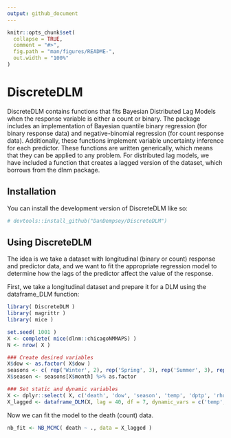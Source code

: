 ```yaml
---
output: github_document
---
```


<!-- README.md is generated from README.Rmd. Please edit that file -->

```r
knitr::opts_chunk$set(
  collapse = TRUE,
  comment = "#>",
  fig.path = "man/figures/README-",
  out.width = "100%"
)
```

# DiscreteDLM

<!-- badges: start -->
<!-- badges: end -->

DiscreteDLM contains functions that fits Bayesian Distributed Lag Models when the response variable is either a count or binary. The package includes an implementation of Bayesian quantile binary regression (for binary response data) and negative-binomial regression (for count response data). Additionally, these functions implement variable uncertainty inference for each predictor. These functions are written generically, which means that they can be applied to any problem. For distributed lag models, we have included a function that creates a lagged version of the dataset, which borrows from the dlnm package.

## Installation

You can install the development version of DiscreteDLM like so:

``` r
# devtools::install_github("DanDempsey/DiscreteDLM")
```

## Using DiscreteDLM

The idea is we take a dataset with longitudinal (binary or count) response and predictor data, and we want to fit the appropriate regression model to determine how the lags of the predictor affect the value of the response.

First, we take a longitudinal dataset and prepare it for a DLM using the dataframe_DLM function:

```r
library( DiscreteDLM )
library( magrittr )
library( mice )

set.seed( 1001 )
X <- complete( mice(dlnm::chicagoNMMAPS) )
N <- nrow( X )

### Create desired variables
X$dow <- as.factor( X$dow )
seasons <- c( rep('Winter', 2), rep('Spring', 3), rep('Summer', 3), rep('Autumn', 3), 'Winter' )
X$season <- seasons[X$month] %>% as.factor

### Set static and dynamic variables
X <- dplyr::select( X, c('death', 'dow', 'season', 'temp', 'dptp', 'rhum', 'pm10', 'o3') )
X_lagged <- dataframe_DLM(X, lag = 40, df = 7, dynamic_vars = c('temp', 'dptp', 'rhum', 'pm10', 'o3'))
```

Now we can fit the model to the death (count) data.

```r
nb_fit <- NB_MCMC( death ~ ., data = X_lagged )
```
